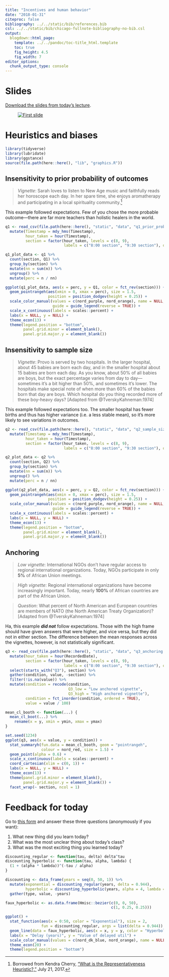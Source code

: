 ```yaml
---
title: "Incentives and human behavior"
date: "2018-01-31"
citeproc: false
bibliography: ../../static/bib/references.bib
csl: ../../static/bib/chicago-fullnote-bibliography-no-bib.csl
output:
  blogdown::html_page:
    template: ../../pandoc/toc-title_html.template
    toc: true
    fig_height: 4.5
    fig_width: 7
editor_options: 
  chunk_output_type: console
---
```


# Slides

[Download the slides from today's lecture](/slides/MPA-612_2018-01-31.pdf).

<figure>
[![First slide](/images/slides/slides_2018-01-31.png)](/slides/MPA-612_2018-01-31.pdf)
</figure>


# Heuristics and biases

```r
library(tidyverse)
library(lubridate)
library(ggstance)
source(file.path(here::here(), "lib", "graphics.R"))
```

## Insensitivity to prior probability of outcomes

> *Vignette*: Sarah loves to listen to New Age music and faithfully reads her horoscope each day. In her spare time, she enjoys aromatherapy and participating in a local spirituality community.^[Borrowed from Kendra Cherry, ["What is the Representativeness Heuristic?,"](https://www.verywell.com/representativeness-heuristic-2795805) July 21, 2017.]

This example followed expectations. Few of you chose the more probable outcome—there are far more teachers than holistic healers in the world.

```r
q1 <- read_csv(file.path(here::here(), "static", "data", "q1_prior_probability.csv")) %>%
  mutate(Timestamp = mdy_hms(Timestamp),
         hour_taken = hour(Timestamp),
         section = factor(hour_taken, levels = c(8, 9), 
                          labels = c("8:00 section", "9:30 section"), ordered = TRUE))

q1_plot_data <- q1 %>%
  count(section, Q1) %>%
  group_by(section) %>%
  mutate(nn = sum(n)) %>%
  ungroup() %>%
  mutate(perc = n / nn)

ggplot(q1_plot_data, aes(x = perc, y = Q1, color = fct_rev(section))) + 
  geom_pointrangeh(aes(xmin = 0, xmax = perc), size = 1.5,
                   position = position_dodgev(height = 0.25)) +
  scale_color_manual(values = c(nord_purple, nord_orange), name = NULL,
                     guide = guide_legend(reverse = TRUE)) +
  scale_x_continuous(labels = scales::percent) +
  labs(x = NULL, y = NULL) +
  theme_econ(13) +
  theme(legend.position = "bottom",
        panel.grid.minor = element_blank(),
        panel.grid.major.y = element_blank())
```

## Insensitivity to sample size

> *Vignette*: Provo is served by two hospitals. In the larger hospital, about 45 babies are born each day, and in the smaller hospital about 15 babies are born each day. As you know, about 50% of all babies are boys, but the exact percentage varies from day to day—sometimes it's a bit higher than 50%, and sometimes it's lower. The hospitals make special note of when more than 60% of the babies born that day are boys. Which hospital do you thing recorded more of these boy-heavy days? [Adapted from @TverskyKahneman:1974]

This example followed expectations too. The smaller hospital has fewer births and thus has higher variance (i.e. a less stable mean), so it's more likely to see variations in outcomes.

```r
q2 <- read_csv(file.path(here::here(), "static", "data", "q2_sample_size.csv")) %>%
  mutate(Timestamp = mdy_hms(Timestamp),
         hour_taken = hour(Timestamp),
         section = factor(hour_taken, levels = c(8, 9), 
                          labels = c("8:00 section", "9:30 section"), ordered = TRUE))

q2_plot_data <- q2 %>%
  count(section, Q2) %>%
  group_by(section) %>%
  mutate(nn = sum(n)) %>%
  ungroup() %>%
  mutate(perc = n / nn)

ggplot(q2_plot_data, aes(x = perc, y = Q2, color = fct_rev(section))) + 
  geom_pointrangeh(aes(xmin = 0, xmax = perc), size = 1.5,
                   position = position_dodgev(height = 0.25)) +
  scale_color_manual(values = c(nord_purple, nord_orange), name = NULL,
                     guide = guide_legend(reverse = TRUE)) +
  scale_x_continuous(labels = scales::percent) +
  labs(x = NULL, y = NULL) +
  theme_econ(13) +
  theme(legend.position = "bottom",
        panel.grid.minor = element_blank(),
        panel.grid.major.y = element_blank())
```

## Anchoring

> *Low vignette*: International NGOs don't have regular access to regional international organizations. Today, NGOs participate in only **5%** of African Union meetings.

> *High vignette*: Regional international organizations have become increasingly important. Today, nearly **100%** of African countries are part of the African Union.

> *Question*: What percent of North American and European countries are members of NATO (the North American Treaty Organization)? [Adapted from @TverskyKahneman:1974]

Ha, this example ***did not*** follow expectations. Those with the high frame should have given answers that were higher, and vice versa, but they did not in either section. The difference between the mean responses across the vignettes, however, is not statistically significant.

```r
q3 <- read_csv(file.path(here::here(), "static", "data", "q3_anchoring.csv")) %>%
  mutate(hour_taken = hour(RecordedDate),
         section = factor(hour_taken, levels = c(8, 9), 
                          labels = c("8:00 section", "9:30 section"), ordered = TRUE)) %>%
  select(starts_with("Q3"), section) %>%
  gather(condition, value, -section) %>%
  filter(!is.na(value)) %>%
  mutate(condition = recode(condition, 
                            Q3_low = "Low anchored vignette",
                            Q3_high = "High anchored vignette"),
         condition = fct_inorder(condition, ordered = TRUE),
         value = value / 100)

mean_cl_booth <- function(...) {
  mean_cl_boot(...) %>%
    rename(x = y, xmin = ymin, xmax = ymax)
}

set.seed(1234)
ggplot(q3, aes(x = value, y = condition)) + 
  stat_summaryh(fun.data = mean_cl_booth, geom = "pointrangeh", 
                colour = nord_red, size = 1.5) +
  geom_point(alpha = 0.6) +
  scale_x_continuous(labels = scales::percent) +
  coord_cartesian(xlim = c(0, 1)) +
  labs(x = NULL, y = NULL) +
  theme_econ(13) +
  theme(panel.grid.minor = element_blank(),
        panel.grid.major.y = element_blank()) +
  facet_wrap(~ section, ncol = 1)
```


# Feedback for today

Go to [this form](https://goo.gl/forms/jLSQOtZtyoaOKqfF3) and answer these three questions (anonymously if you want):

1. What new thing did you learn today?
2. What was the most unclear thing about today's class?
3. What was the most exciting thing you learned today?


```r
discounting_regular <- function(tau, delta) delta^tau
discounting_hyperbolic <- function(tau, alpha, lambda) {
  (1 + (alpha * lambda))^(-tau / alpha)
}

discounting <- data_frame(years = seq(0, 50, 1)) %>%
  mutate(exponential = discounting_regular(years, delta = 0.944),
         hyperbolic = discounting_hyperbolic(years, alpha = 4, lambda = 1)) %>%
  gather(type, value, -years)

faux_hyperbolic <- as.data.frame(Hmisc::bezier(c(0, 0, 50),
                                               c(1, 0.25, 0.25)))

ggplot() +
  stat_function(aes(x = 0:50, color = "Exponential"), size = 2,
                fun = discounting_regular, args = list(delta = 0.944)) + 
  geom_line(data = faux_hyperbolic, aes(x = x, y = y, color = "Hyperbolic"), size = 2) +
  labs(x = "Delay (years)", y = "Value of delayed util") +
  scale_color_manual(values = c(nord_dk_blue, nord_orange), name = NULL) +
  theme_econ(20) +
  theme(legend.position = "bottom")
```
